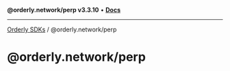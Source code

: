 **@orderly.network/perp v3.3.10** • [**Docs**](/sdks/tech-doc/@orderly.network/perp/globals)

***

[Orderly SDKs](/sdks/tech-doc/packages) / @orderly.network/perp

# @orderly.network/perp
